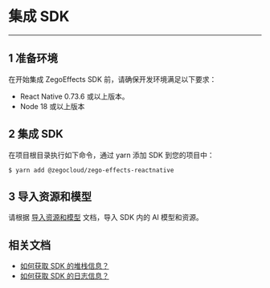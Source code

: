 # 集成 SDK 

--- 

## 1 准备环境  
在开始集成 ZegoEffects SDK 前，请确保开发环境满足以下要求：  
- React Native 0.73.6 或以上版本。
- Node 18 或以上版本

## 2 集成 SDK  


在项目根目录执行如下命令，通过 yarn 添加 SDK 到您的项目中：

```shell
$ yarn add @zegocloud/zego-effects-reactnative
``` 

## 3 导入资源和模型

请根据 [导入资源和模型](./Import%20Resources%20and%20Models.mdx) 文档，导入 SDK 内的 AI 模型和资源。

## 相关文档

- [如何获取 SDK 的堆栈信息？](https://doc-zh.zego.im/faq/AI_Stack)
- [如何获取 SDK 的日志信息？](https://doc-zh.zego.im/faq/AI_log)
